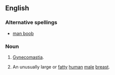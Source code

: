 ==English==

===Alternative spellings===
*[[man boob]]

===Noun===
{{en-noun|sg=[[man]] [[boob]]}}
# [[w:man boobs|Gynecomastia]].
# {{slang|vulgar}} An unusually large or [[fatty]] [[human]] [[male]] [[breast]].